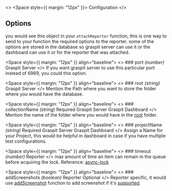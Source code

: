 
<>
	<Space style={{ margin: "12px" }}>
		<Tag color="orange">Configuration</Tag>
	</Space>
</>

## Options

you would see this object in your `attachReporter` function, this is one way to send to your function the required options to the reporter.
some of the options are stored in the database so graspit server can use it or the dashboard can use it or for the reporter that was attached.

<Space style={{ margin: "12px" }} align="baseline">
	<>
		### port _(number)_
		<Tag color="orange">Graspit Server</Tag>
	</>
	If you want graspit server to use this particular port instead of 6969, you could
	this option.
</Space>

<Space style={{ margin: "12px" }} align="baseline">
	<>
		### root _(string)_
		<Tag color="orange">Graspit Server</Tag>
	</>
	Mention the Path where you want to store the folder where you would have the
	database.
</Space>

<Space style={{ margin: "12px" }} align="baseline">
	<>
		### collectionName _(string)_
		<Space direction="vertical">
			<Tag color="orange">Required</Tag>
			<Tag color="orange">Graspit Server</Tag>
			<Tag color="orange">Graspit Dashboard</Tag>
		</Space>
	</>
	Mention the name of the folder where you would have in the [root](#root) folder.
</Space>

<Space style={{ margin: "12px" }} align="baseline">
	<>
		### projectName _(string)_
		<Space direction="vertical">
			<Tag color="orange">Required</Tag>
			<Tag color="orange">Graspit Server</Tag>
			<Tag color="orange">Graspit Dashboard</Tag>
		</Space>
	</>
	Assign a Name for your Project, this would be helpful in dashboard in case if
	you have multiple test configurations.
</Space>

<Space style={{ margin: "12px" }} align="baseline">
	<>
		### timeout _(number)_
		<Tag color="orange">Reporter</Tag>
	</>
	max amount of time an item can remain in the queue before acquiring the lock.
	Reference: [async-lock](https://github.com/rogierschouten/async-lock#options)
</Space>

<Space style={{ margin: "12px" }} align="baseline">
	<>
		### addScreenshots _(boolean)_
		<Space direction="vertical">
			<Tag color="orange">Reporter</Tag>
			<Tag color="orange">Optional</Tag>
		</Space>
	</>
	Reporter specific, it would use [addScreenshot]() function to add screenshot
	if it's [supported]().
</Space>
